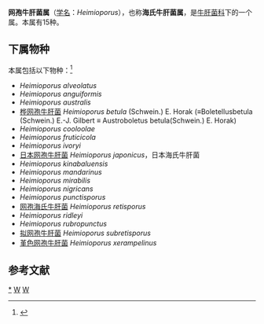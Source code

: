 {{Automatic Taxobox
| taxon = Heimioporus
| authority = E.Horak (2004)
| image = Heimioporus betula 95300.jpg
| image_caption = 桦网孢牛肝菌
| type species = Heimioporus retisporus
| type species authority = (Pat. & C.F.Baker) E.Horak (2004)
| Synonyms = * ''Heimiella'' <small>Boedijn, 1951</small>
}}

'''网孢牛肝菌属'''（[[学名|学名]]：''Heimioporus''），也称'''海氏牛肝菌属'''，是[[牛肝菌科|牛肝菌科]]下的一个属。本属有15种。

==下属物种==
本属包括以下物种：<ref>{{cite web |title=Heimioporus E.Horak, 2004 |url=https://www.gbif.org/species/2524621 |website=GBIF}}</ref>
* ''Heimioporus alveolatus''
* ''Heimioporus anguiformis''
* ''Heimioporus australis''
* [[桦网孢牛肝菌|桦网孢牛肝菌]] ''Heimioporus betula'' (Schwein.) E. Horak (≡Boletellusbetula (Schwein.) E.-J. Gilbert ≡ Austroboletus betula(Schwein.) E. Horak)
* ''Heimioporus cooloolae''
* ''Heimioporus fruticicola''
* ''Heimioporus ivoryi''
* [[日本网孢牛肝菌|日本网孢牛肝菌]] ''Heimioporus japonicus''，日本海氏牛肝菌
* ''Heimioporus kinabaluensis''
* ''Heimioporus mandarinus''
* ''Heimioporus mirabilis''
* ''Heimioporus nigricans''
* ''Heimioporus punctisporus''
* [[网孢海氏牛肝菌|网孢海氏牛肝菌]] ''Heimioporus retisporus''
* ''Heimioporus ridleyi''
* ''Heimioporus rubropunctus''
* [[拟网孢牛肝菌|拟网孢牛肝菌]] ''Heimioporus subretisporus''
* [[堇色网孢牛肝菌|堇色网孢牛肝菌]] ''Heimioporus xerampelinus''

== 参考文献 ==
{{Reflist}}

{{taxonbar}}
[[Category:_网孢牛肝菌属|*]]
[[Category:_牛肝菌科|W]]
[[Category:_2004年描述的分类群|W]]